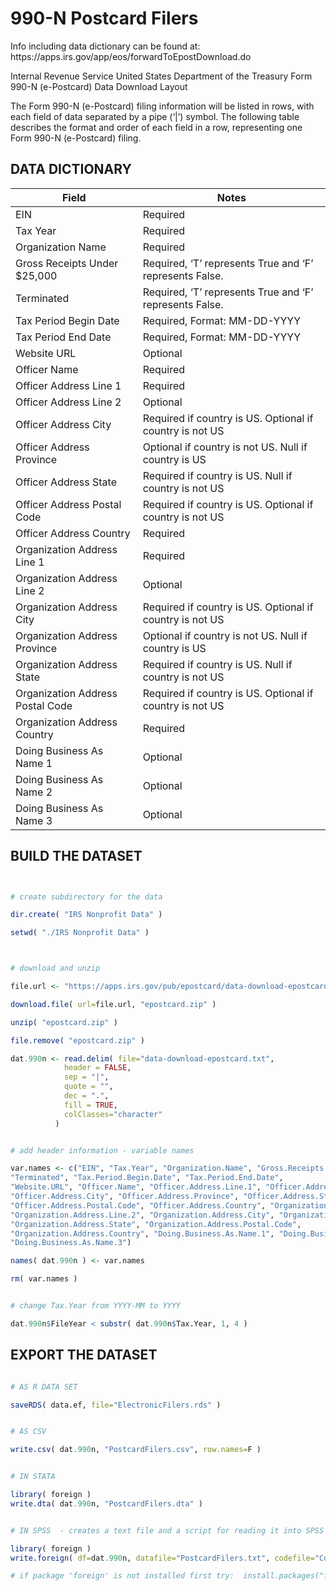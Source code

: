 # 990-N Postcard Filers

Info including data dictionary can be found at: https://apps.irs.gov/app/eos/forwardToEpostDownload.do


Internal Revenue Service United States Department of the Treasury
Form 990-N (e-Postcard) Data Download Layout

The Form 990-N (e-Postcard) filing information will be listed in rows, with each field of data separated by a pipe ('|') symbol. The following table describes the format and order of each field in a row, representing one Form 990-N (e-Postcard) filing.


## DATA DICTIONARY


Field				| Notes
----------------------------------------|----------------------------------------------------------
EIN				| Required
Tax Year				| Required
Organization Name			| Required
Gross Receipts Under $25,000		| Required, 'T' represents True and 'F' represents False.
Terminated				| Required, 'T' represents True and 'F' represents False.
Tax Period Begin Date			| Required, Format: MM-DD-YYYY
Tax Period End Date			| Required, Format: MM-DD-YYYY
Website URL				| Optional
Officer Name			| Required
Officer Address Line 1			| Required
Officer Address Line 2			| Optional
Officer Address City			| Required if country is US. Optional if country is not US
Officer Address Province		| Optional if country is not US. Null if country is US
Officer Address State			| Required if country is US. Null if country is not US
Officer Address Postal Code		| Required if country is US. Optional if country is not US
Officer Address Country			| Required
Organization Address Line 1		| Required
Organization Address Line 2		| Optional
Organization Address City		| Required if country is US. Optional if country is not US
Organization Address Province		| Optional if country is not US. Null if country is US
Organization Address State		| Required if country is US. Null if country is not US
Organization Address Postal Code	            | Required if country is US. Optional if country is not US
Organization Address Country		| Required
Doing Business As Name 1		| Optional
Doing Business As Name 2		| Optional
Doing Business As Name 3		| Optional




## BUILD THE DATASET


```R 


# create subdirectory for the data

dir.create( "IRS Nonprofit Data" )

setwd( "./IRS Nonprofit Data" )



# download and unzip

file.url <- "https://apps.irs.gov/pub/epostcard/data-download-epostcard.zip"

download.file( url=file.url, "epostcard.zip" )

unzip( "epostcard.zip" )

file.remove( "epostcard.zip" )

dat.990n <- read.delim( file="data-download-epostcard.txt", 
            header = FALSE, 
            sep = "|", 
            quote = "",
            dec = ".", 
            fill = TRUE,  
            colClasses="character"
          )


# add header information - variable names

var.names <- c("EIN", "Tax.Year", "Organization.Name", "Gross.Receipts.Under.$25,000", 
"Terminated", "Tax.Period.Begin.Date", "Tax.Period.End.Date", 
"Website.URL", "Officer.Name", "Officer.Address.Line.1", "Officer.Address.Line.2", 
"Officer.Address.City", "Officer.Address.Province", "Officer.Address.State", 
"Officer.Address.Postal.Code", "Officer.Address.Country", "Organization.Address.Line.1", 
"Organization.Address.Line.2", "Organization.Address.City", "Organization.Address.Province", 
"Organization.Address.State", "Organization.Address.Postal.Code", 
"Organization.Address.Country", "Doing.Business.As.Name.1", "Doing.Business.As.Name.2", 
"Doing.Business.As.Name.3")

names( dat.990n ) <- var.names

rm( var.names )


# change Tax.Year from YYYY-MM to YYYY

dat.990n$FileYear < substr( dat.990n$Tax.Year, 1, 4 )

```


## EXPORT THE DATASET

```R

# AS R DATA SET

saveRDS( data.ef, file="ElectronicFilers.rds" )


# AS CSV

write.csv( dat.990n, "PostcardFilers.csv", row.names=F )


# IN STATA

library( foreign )
write.dta( dat.990n, "PostcardFilers.dta" )


# IN SPSS  - creates a text file and a script for reading it into SPSS

library( foreign )
write.foreign( df=dat.990n, datafile="PostcardFilers.txt", codefile="CodeToLoadDataInSPSS.txt", package="SPSS" )

# if package 'foreign' is not installed first try:  install.packages("foreign")

```
